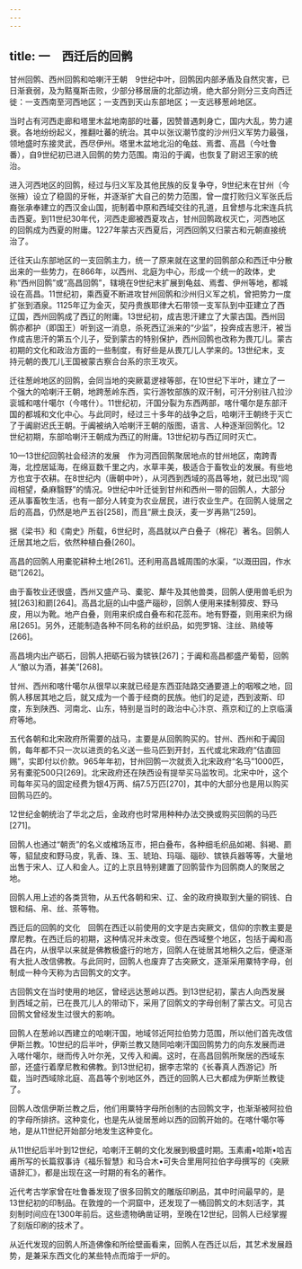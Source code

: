 ```yaml
---
---
---
```

title: 一　西迁后的回鹘
---




甘州回鹘、西州回鹘和哈喇汗王朝　9世纪中叶，回鹘因内部矛盾及自然灾害，已日渐衰弱，及为黠戛斯击败，少部分移居唐的北部边境，绝大部分则分三支向西迁徙：一支西南至河西地区；一支西到天山东部地区；一支远移葱岭地区。

当时占有河西走廊和塔里木盆地南部的吐蕃，因赞普遇刺身亡，国内大乱，势力遽衰。各地纷纷起义，推翻吐蕃的统治。其中以张议潮节度的沙州归义军势力最强，领地盛时东接灵武，西尽伊州。塔里木盆地北沿的龟兹、焉耆、高昌（今吐鲁番），自9世纪初已进入回鹘的势力范围。南沿的于阗，也恢复了尉迟王家的统治。

进入河西地区的回鹘，经过与归义军及其他民族的反复争夺，9世纪末在甘州（今张掖）设立了稳固的牙帐，并逐渐扩大自己的势力范围，曾一度打败归义军张氏后裔张承奉建立的西汉金山国，扼制着中原和西域交往的孔道，且曾想与北宋连兵抗击西夏。到11世纪30年代，河西走廊被西夏攻占，甘州回鹘政权灭亡，河西地区的回鹘成为西夏的附庸。1227年蒙古灭西夏后，河西回鹘又归蒙古和元朝直接统治了。

迁往天山东部地区的一支回鹘主力，统一了原来就在这里的回鹘部众和西迁中分散出来的一些势力，在866年，以西州、北庭为中心，形成一个统一的政体，史称“西州回鹘”或“高昌回鹘”，辖境在9世纪末扩展到龟兹、焉耆、伊州等地，都城设在高昌。11世纪初，乘西夏不断进攻甘州回鹘和沙州归义军之机，曾把势力一度扩张到酒泉。1125年辽为金灭，契丹贵族耶律大石带领一支军队到中亚建立了西辽国，西州回鹘成了西辽的附庸。13世纪初，成吉思汗建立了大蒙古国。西州回鹘亦都护（即国王）听到这一消息，杀死西辽派来的“少监”，投奔成吉思汗，被当作成吉思汗的第五个儿子，受到蒙古的特别保护，西州回鹘也改称为畏兀儿。蒙古初期的文化和政治方面的一些制度，有好些是从畏兀儿人学来的。13世纪末，支持元朝的畏兀儿王国被蒙古察合台系的宗王攻灭。

迁往葱岭地区的回鹘，会同当地的突厥葛逻禄等部，在10世纪下半叶，建立了一个强大的哈喇汗王朝，地跨葱岭东西，实行游牧部族的双汗制，可汗分别驻八拉沙衮城和喀什噶尔（今喀什）。11世纪初，汗国分裂为东西两部，喀什噶尔是东部汗国的都城和文化中心。与此同时，经过三十多年的战争之后，哈喇汗王朝终于灭亡了于阗尉迟氏王朝。于阗被纳入哈喇汗王朝的版图，语言、人种逐渐回鹘化。12世纪初期，东部哈喇汗王朝成为西辽的附庸。13世纪初与西辽同时灭亡。

10—13世纪回鹘社会经济的发展　作为河西回鹘聚居地点的甘州地区，南跨青海，北控居延海，在绵亘数千里之内，水草丰美，极适合于畜牧业的发展。有些地方也宜于农耕。在8世纪内（唐朝中叶），从河西到西域的高昌等地，就已出现“闾阎相望，桑麻翳野”的情况。9世纪中叶迁徙到甘州和西州一带的回鹘人，大部分还从事畜牧生活，也有一部分人转变为农业居民，进行农业生产。在回鹘人徙居之后的高昌，仍然是地产五谷[258]，而且“厥土良沃，麦一岁再熟”[259]。

据《梁书》和《南史》所载，6世纪时，高昌就以产白叠子（棉花）著名。回鹘人迁居其地之后，依然种植白叠[260]。

高昌的回鹘人用橐驼耕种土地[261]。还利用高昌城周围的水渠，“以溉田园，作水硙”[262]。

由于畜牧业还很盛，西州又盛产马、橐驼、犛牛及其他兽类，回鹘人便用兽毛织为狨[263]和罽[264]。高昌北庭的山中盛产碯砂，回鹘人便用来揉制獐皮、野马皮，用以为靴。地产白叠，则用来织成白叠布和花蕊布。地有野蚕，则用来织为绵帛[265]。另外，还能制造各种不同名称的丝织品，如兜罗锦、注丝、熟绫等[266]。

高昌境内出产砺石，回鹘人把砺石锻为镔铁[267]；于阗和高昌都盛产葡萄，回鹘人“酿以为酒，甚美”[268]。

甘州、西州和喀什噶尔从很早以来就已经是东西亚陆路交通要道上的咽喉之地，回鹘人移居其地之后，就又成为一个善于经商的民族。他们的足迹，西到波斯、印度，东到陕西、河南北、山东，特别是当时的政治中心汴京、燕京和辽的上京临潢府等地。

五代各朝和北宋政府所需要的战马，主要是从回鹘购买的。甘州、西州和于阗回鹘，每年都不只一次以进贡的名义送一些马匹到开封，五代或北宋政府“估直回赐”，实即付以价款。965年年初，甘州回鹘一次就贡入北宋政府“名马”1000匹，另有橐驼500只[269]。北宋政府还在陕西设有提举买马监牧司。北宋中叶，这个司每年买马的固定经费为银4万两、绢7.5万匹[270]，其中的大部分也是用以购买回鹘马匹的。

12世纪金朝统治了华北之后，金政府也时常用种种办法交换或购买回鹘的马匹[271]。

回鹘人也通过“朝贡”的名义或榷场互市，把白叠布，各种细毛织品如褐、斜褐、罽等，貂鼠皮和野马皮，乳香、珠、玉、琥珀、玛瑙、碯砂、镔铁兵器等等，大量地出售于宋人、辽人和金人。辽的上京且特别建置了回鹘营作为回鹘商人的聚居之地。

回鹘人用上述的各类货物，从五代各朝和宋、辽、金的政府换取到大量的铜钱、白银和绢、帛、丝、茶等物。

西迁后的回鹘的文化　回鹘在西迁以前使用的文字是古突厥文，信仰的宗教主要是摩尼教。在西迁后的初期，这种情况并未改变。但在西域整个地区，包括于阗和高昌在内，从很早以来就是佛教极盛行的地方，回鹘人在徙居其地稍久之后，便逐渐有大批人改信佛教。与此同时，回鹘人也废弃了古突厥文，逐渐采用粟特字母，创制成一种今天称为古回鹘文的文字。

古回鹘文在当时使用的地区，曾经远达葱岭以西。到13世纪初，蒙古人向西发展到西域之前，已在畏兀儿人的带动下，采用了回鹘文的字母创制了蒙古文。可见古回鹘文曾经发生过很大的影响。

回鹘人在葱岭以西建立的哈喇汗国，地域邻近阿拉伯势力范围，所以他们首先改信伊斯兰教。10世纪的后半叶，伊斯兰教又随同哈喇汗国回鹘势力的向东发展而进入喀什噶尔，继而传入叶尔羌，又传入和阗。这时，在高昌回鹘所聚居的西域东部，还盛行着摩尼教和佛教。到13世纪初，据李志常的《长春真人西游记》所载，当时西域除北庭、高昌等个别地区外，西迁的回鹘人已大都成为伊斯兰教徒了。

回鹘人改信伊斯兰教之后，他们用粟特字母所创制的古回鹘文字，也渐渐被阿拉伯的字母所排挤。这种变化，也是先从徙居葱岭以西的回鹘开始的。在喀什噶尔等地，是从11世纪开始部分地发生这种变化。

从11世纪后半叶到12世纪，哈喇汗王朝的文化发展到极盛时期。玉素甫•哈斯•哈吉甫所写的长篇叙事诗《福乐智慧》和马合木•可失合里用阿拉伯字母撰写的《突厥语辞汇》，都是出现在这一时期的有名的著作。

近代考古学家曾在吐鲁番发现了很多回鹘文的雕版印刷品，其中时间最早的，是13世纪初的印制品。在敦煌的一个洞窟中，还发现了一桶回鹘文的木刻活字，其刻制时间应在1300年前后。这些遗物确凿证明，至晚在12世纪，回鹘人已经掌握了刻版印刷的技术了。

从近代发现的回鹘人所造佛像和所绘壁画看来，回鹘人在西迁以后，其艺术发展趋势，是兼采东西文化的某些特点而熔于一炉的。